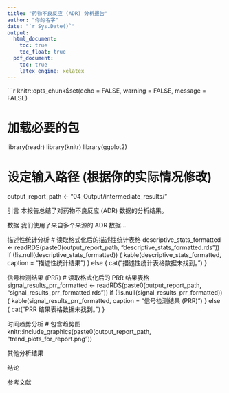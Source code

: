 ```yaml
---
title: "药物不良反应 (ADR) 分析报告"
author: "你的名字"
date: "`r Sys.Date()`"
output:
  html_document:
    toc: true
    toc_float: true
  pdf_document:
    toc: true
    latex_engine: xelatex
---
```


```r
knitr::opts_chunk$set(echo = FALSE, warning = FALSE, message = FALSE)

# 加载必要的包
library(readr)
library(knitr)
library(ggplot2)

# 设定输入路径 (根据你的实际情况修改)
output_report_path <- "04_Output/intermediate_results/"


引言
本报告总结了对药物不良反应 (ADR) 数据的分析结果。

数据
我们使用了来自多个来源的 ADR 数据... 

描述性统计分析
# 读取格式化后的描述性统计表格
descriptive_stats_formatted <- readRDS(paste0(output_report_path, "descriptive_stats_formatted.rds"))
if (!is.null(descriptive_stats_formatted)) {
  kable(descriptive_stats_formatted, caption = "描述性统计结果")
} else {
  cat("描述性统计表格数据未找到。\n")
}

信号检测结果 (PRR)
# 读取格式化后的 PRR 结果表格
signal_results_prr_formatted <- readRDS(paste0(output_report_path, "signal_results_prr_formatted.rds"))
if (!is.null(signal_results_prr_formatted)) {
  kable(signal_results_prr_formatted, caption = "信号检测结果 (PRR)")
} else {
  cat("PRR 结果表格数据未找到。\n")
}

时间趋势分析
# 包含趋势图
knitr::include_graphics(paste0(output_report_path, "trend_plots_for_report.png"))

其他分析结果


结论


参考文献





